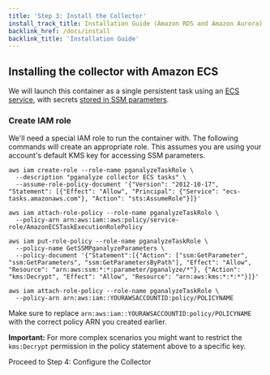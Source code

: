```yaml
---
title: 'Step 3: Install the Collector'
install_track_title: Installation Guide (Amazon RDS and Amazon Aurora)
backlink_href: /docs/install
backlink_title: 'Installation Guide'
---
```



## Installing the collector with Amazon ECS

We will launch this container as a single persistent task using an [ECS service](https://docs.aws.amazon.com/AmazonECS/latest/userguide/ecs_services.html), with secrets [stored in SSM parameters](https://docs.aws.amazon.com/AmazonECS/latest/developerguide/specifying-sensitive-data.html).

<SetupIAMPolicy />

### Create IAM role

We'll need a special IAM role to run the container with. The following commands
will create an appropriate role.
This assumes you are using your account's default KMS key for accessing SSM
parameters.

```
aws iam create-role --role-name pganalyzeTaskRole \
  --description "pganalyze collector ECS tasks" \
  --assume-role-policy-document '{"Version": "2012-10-17", "Statement": [{"Effect": "Allow", "Principal": {"Service": "ecs-tasks.amazonaws.com"}, "Action": "sts:AssumeRole"}]}'

aws iam attach-role-policy --role-name pganalyzeTaskRole \
  --policy-arn arn:aws:iam::aws:policy/service-role/AmazonECSTaskExecutionRolePolicy

aws iam put-role-policy --role-name pganalyzeTaskRole \
  --policy-name GetSSMPganalyzeParameters \
  --policy-document '{"Statement":[{"Action": ["ssm:GetParameter", "ssm:GetParameters", "ssm:GetParametersByPath"], "Effect": "Allow", "Resource": "arn:aws:ssm:*:*:parameter/pganalyze/*"}, {"Action": "kms:Decrypt", "Effect": "Allow", "Resource": "arn:aws:kms:*:*:*"}]}'

aws iam attach-role-policy --role-name pganalyzeTaskRole \
  --policy-arn arn:aws:iam::YOURAWSACCOUNTID:policy/POLICYNAME
```

Make sure to replace `arn:aws:iam::YOURAWSACCOUNTID:policy/POLICYNAME` with the
correct policy ARN you created earlier.

**Important:** For more complex scenarios you might want to restrict the `kms:Decrypt` permission in the policy statement above to a specific key.

<Link className="btn btn-success" to="04_configure_the_collector_ecs">
  Proceed to Step 4: Configure the Collector
</Link>

